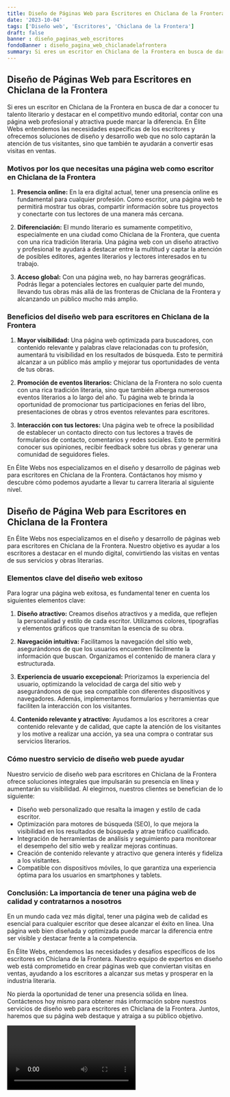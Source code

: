 ```yaml
---
title: Diseño de Páginas Web para Escritores en Chiclana de la Frontera
date: '2023-10-04'
tags: ['Diseño web', 'Escritores', 'Chiclana de la Frontera']
draft: false
banner : diseño_paginas_web_escritores
fondoBanner : diseño_pagina_web_chiclanadelafrontera
summary: Si eres un escritor en Chiclana de la Frontera en busca de dar a conocer tu talento literario y destacar en el competitivo mundo editorial, contar con una página web profesional y atractiva puede marcar la diferencia. En Élite Webs entendemos las necesidades específicas de los escritores y ofrecemos soluciones de diseño y desarrollo web que no solo captarán la atención de tus visitantes, sino que también te ayudarán a convertir esas visitas en ventas.
---
```


## Diseño de Páginas Web para Escritores en Chiclana de la Frontera

Si eres un escritor en Chiclana de la Frontera en busca de dar a conocer tu talento literario y destacar en el competitivo mundo editorial, contar con una página web profesional y atractiva puede marcar la diferencia. En Élite Webs entendemos las necesidades específicas de los escritores y ofrecemos soluciones de diseño y desarrollo web que no solo captarán la atención de tus visitantes, sino que también te ayudarán a convertir esas visitas en ventas.

### Motivos por los que necesitas una página web como escritor en Chiclana de la Frontera

1. **Presencia online:** En la era digital actual, tener una presencia online es fundamental para cualquier profesión. Como escritor, una página web te permitirá mostrar tus obras, compartir información sobre tus proyectos y conectarte con tus lectores de una manera más cercana.

2. **Diferenciación:** El mundo literario es sumamente competitivo, especialmente en una ciudad como Chiclana de la Frontera, que cuenta con una rica tradición literaria. Una página web con un diseño atractivo y profesional te ayudará a destacar entre la multitud y captar la atención de posibles editores, agentes literarios y lectores interesados en tu trabajo.

3. **Acceso global:** Con una página web, no hay barreras geográficas. Podrás llegar a potenciales lectores en cualquier parte del mundo, llevando tus obras más allá de las fronteras de Chiclana de la Frontera y alcanzando un público mucho más amplio.

### Beneficios del diseño web para escritores en Chiclana de la Frontera

1. **Mayor visibilidad:** Una página web optimizada para buscadores, con contenido relevante y palabras clave relacionadas con tu profesión, aumentará tu visibilidad en los resultados de búsqueda. Esto te permitirá alcanzar a un público más amplio y mejorar tus oportunidades de venta de tus obras.

2. **Promoción de eventos literarios:** Chiclana de la Frontera no solo cuenta con una rica tradición literaria, sino que también alberga numerosos eventos literarios a lo largo del año. Tu página web te brinda la oportunidad de promocionar tus participaciones en ferias del libro, presentaciones de obras y otros eventos relevantes para escritores.

3. **Interacción con tus lectores:** Una página web te ofrece la posibilidad de establecer un contacto directo con tus lectores a través de formularios de contacto, comentarios y redes sociales. Esto te permitirá conocer sus opiniones, recibir feedback sobre tus obras y generar una comunidad de seguidores fieles.

En Élite Webs nos especializamos en el diseño y desarrollo de páginas web para escritores en Chiclana de la Frontera. Contáctanos hoy mismo y descubre cómo podemos ayudarte a llevar tu carrera literaria al siguiente nivel.

<GifSeo />

<Cta />

## Diseño de Página Web para Escritores en Chiclana de la Frontera

En Élite Webs nos especializamos en el diseño y desarrollo de páginas web para escritores en Chiclana de la Frontera. Nuestro objetivo es ayudar a los escritores a destacar en el mundo digital, convirtiendo las visitas en ventas de sus servicios y obras literarias.

### Elementos clave del diseño web exitoso

Para lograr una página web exitosa, es fundamental tener en cuenta los siguientes elementos clave:

1. **Diseño atractivo:** Creamos diseños atractivos y a medida, que reflejen la personalidad y estilo de cada escritor. Utilizamos colores, tipografías y elementos gráficos que transmitan la esencia de su obra.

2. **Navegación intuitiva:** Facilitamos la navegación del sitio web, asegurándonos de que los usuarios encuentren fácilmente la información que buscan. Organizamos el contenido de manera clara y estructurada.

3. **Experiencia de usuario excepcional:** Priorizamos la experiencia del usuario, optimizando la velocidad de carga del sitio web y asegurándonos de que sea compatible con diferentes dispositivos y navegadores. Además, implementamos formularios y herramientas que faciliten la interacción con los visitantes.

4. **Contenido relevante y atractivo:** Ayudamos a los escritores a crear contenido relevante y de calidad, que capte la atención de los visitantes y los motive a realizar una acción, ya sea una compra o contratar sus servicios literarios.

### Cómo nuestro servicio de diseño web puede ayudar

Nuestro servicio de diseño web para escritores en Chiclana de la Frontera ofrece soluciones integrales que impulsarán su presencia en línea y aumentarán su visibilidad. Al elegirnos, nuestros clientes se benefician de lo siguiente:

- Diseño web personalizado que resalta la imagen y estilo de cada escritor.
- Optimización para motores de búsqueda (SEO), lo que mejora la visibilidad en los resultados de búsqueda y atrae tráfico cualificado.
- Integración de herramientas de análisis y seguimiento para monitorear el desempeño del sitio web y realizar mejoras continuas.
- Creación de contenido relevante y atractivo que genera interés y fideliza a los visitantes.
- Compatible con dispositivos móviles, lo que garantiza una experiencia óptima para los usuarios en smartphones y tablets.

### Conclusión: La importancia de tener una página web de calidad y contratarnos a nosotros

En un mundo cada vez más digital, tener una página web de calidad es esencial para cualquier escritor que desee alcanzar el éxito en línea. Una página web bien diseñada y optimizada puede marcar la diferencia entre ser visible y destacar frente a la competencia.

En Élite Webs, entendemos las necesidades y desafíos específicos de los escritores en Chiclana de la Frontera. Nuestro equipo de expertos en diseño web está comprometido en crear páginas web que conviertan visitas en ventas, ayudando a los escritores a alcanzar sus metas y prosperar en la industria literaria.

No pierda la oportunidad de tener una presencia sólida en línea. Contáctenos hoy mismo para obtener más información sobre nuestros servicios de diseño web para escritores en Chiclana de la Frontera. Juntos, haremos que su página web destaque y atraiga a su público objetivo.

<Video />

<CtaBot job='Escritores' city='Chiclana de la Frontera'/>

<Gmaps query='Chiclana de la Frontera+españa+maps' />